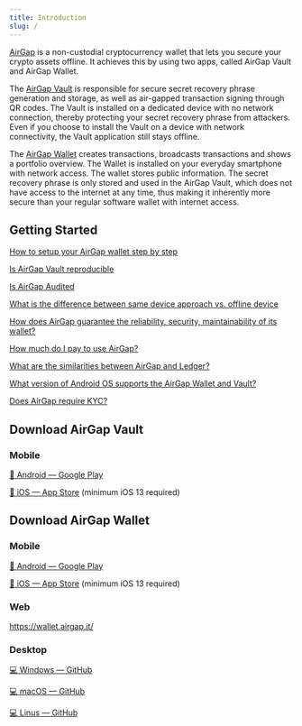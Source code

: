 ```yaml
---
title: Introduction
slug: /
---
```


[AirGap](https://airgap.it) is a non-custodial cryptocurrency wallet that lets you secure your crypto assets offline. It achieves this by using two apps, called AirGap Vault and AirGap Wallet.

The [AirGap Vault](airgap-vault/introduction) is responsible for secure secret recovery phrase generation and storage, as well as air-gapped transaction signing through QR codes. The Vault is installed on a dedicated device with no network connection, thereby protecting your secret recovery phrase from attackers.
Even if you choose to install the Vault on a device with network connectivity, the Vault application still stays offline.

The [AirGap Wallet](airgap-wallet/introduction) creates transactions, broadcasts transactions and shows a portfolio overview. The Wallet is installed on your everyday smartphone with network access. The wallet stores public information. The secret recovery phrase is only stored and used in the AirGap Vault, which does not have access to the internet at any time, thus making it inherently more secure than your regular software wallet with internet access.

## Getting Started

[How to setup your AirGap wallet step by step](https://support.airgap.it/guides/step-by-step-guide)

[Is AirGap Vault reproducible](https://support.airgap.it/FAQ#reproducible-builds)

[Is AirGap Audited](https://support.airgap.it/FAQ/#security-audits)

[What is the difference between same device approach vs. offline device](https://support.airgap.it/FAQ/#difference-between-same-device-approach-vs-offline-device)

[How does AirGap guarantee the reliability, security, maintainability of its wallet?](https://support.airgap.it/FAQ/#how-does-airgap-guarantee-the-reliability-security-maintainability-of-its-wallet)

[How much do I pay to use AirGap?](https://support.airgap.it/FAQ/#how-much-do-i-pay-to-use-airgap)

[What are the similarities between AirGap and Ledger?](https://support.airgap.it/FAQ/#what-are-the-similarities-between-airgap-and-ledger)

[What version of Android OS supports the AirGap Wallet and Vault?](https://support.airgap.it/FAQ/#what-version-of-android-os-supports-the-airgap-wallet-and-vault)

[Does AirGap require KYC?](https://support.airgap.it/FAQ/#does-airgap-require-kyc)

## Download AirGap Vault

### Mobile

[📱 Android — Google Play](https://play.google.com/store/apps/details?id=it.airgap.vault)

[📱 iOS — App Store](https://itunes.apple.com/us/app/airgap-vault-secure-secrets/id1417126841?l=de&ls=1&mt=8) (minimum iOS 13 required)

## Download AirGap Wallet

### Mobile

[📱 Android — Google Play](https://play.google.com/store/apps/details?id=it.airgap.wallet)

[📱 iOS — App Store](https://itunes.apple.com/us/app/airgap-vault-secure-secrets/id1417126841?l=de&ls=1&mt=8) (minimum iOS 13 required)

### Web

https://wallet.airgap.it/

### Desktop

[💻 Windows — GitHub](https://github.com/airgap-it/airgap-wallet/releases/download/v3.10.0/airgap-wallet-3.10.0.exe)

[💻 macOS — GitHub](https://github.com/airgap-it/airgap-wallet/releases/download/v3.10.0/airgap-wallet-3.10.0.dmg)

[💻 Linus — GitHub](https://github.com/airgap-it/airgap-wallet/releases/download/v3.10.0/airgap-wallet-3.10.0.AppImage)
